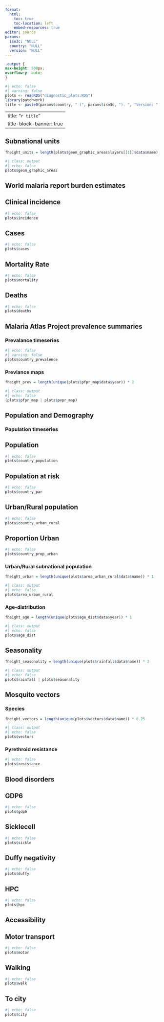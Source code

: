 ```yaml
---
format: 
  html:
    toc: true
    toc-location: left
    embed-resources: true
editor: source
params:
  iso3c: "NULL"
  country: "NULL"
  version: "NULL"
---
```


```css
.output {
max-height: 500px;
overflow-y: auto;
}
```

```r
#| echo: false
#| warning: false
plots <- readRDS("diagnostic_plots.RDS")
library(patchwork)
title <- paste0(params$country, " (", params$iso3c, "). ", "Version: ", params$version)
```

---
title: "`r title`"
title-block-banner: true
---

## Subnational units

```r
fheight_units = length(plots$geom_graphic_areas$layers[[1]]$data$name) * 1.5
```

```r
#| class: output
#| echo: false
plots$geom_graphic_areas
```

## World malaria report burden estimates

::: panel-tabset
## Clinical incidence

```r
#| echo: false
plots$incidence
```

## Cases

```r
#| echo: false
plots$cases
```

## Mortality Rate

```r
#| echo: false
plots$mortality
```

## Deaths

```r
#| echo: false
plots$deaths
```
:::

## Malaria Atlas Project prevalence summaries

### Prevalance timeseries

```r
#| echo: false
#| warning: false
plots$country_prevalence
```

### Prevlance maps

```r
fheight_prev = length(unique(plots$pfpr_map$data$year)) * 2
```

```r
#| class: output
#| echo: false
(plots$pfpr_map | plots$pvpr_map)
```

## Population and Demography

### Population timeseries

::: panel-tabset
## Population

```r
#| echo: false
plots$country_population
```

## Population at risk

```r
#| echo: false
plots$country_par
```

## Urban/Rural population

```r
#| echo: false
plots$country_urban_rural
```

## Proportion Urban

```r
#| echo: false
plots$country_prop_urban
```

:::

### Urban/Rural subnational population
```r
fheight_urban = length(unique(plots$area_urban_rural$data$name)) * 1
```

```r
#| class: output
#| echo: false
plots$area_urban_rural
```

### Age-distribution

```r
fheight_age = length(unique(plots$age_dist$data$year)) * 1
```

```r
#| class: output
#| echo: false
plots$age_dist
```

## Seasonality
```r
fheight_seasonality = length(unique(plots$rainfall$data$name)) * 2
```

```r
#| class: output
#| echo: false
plots$rainfall | plots$seasonality
```

## Mosquito vectors

### Species
```r
fheight_vectors = length(unique(plots$vectors$data$name)) * 0.25
```

```r
#| class: output
#| echo: false
plots$vectors
```

### Pyrethroid resistance
```r
#| echo: false
plots$resistance
```

## Blood disorders

::: panel-tabset
## GDP6

```r
#| echo: false
plots$gdp6
```

## Sicklecell

```r
#| echo: false
plots$sickle
```

## Duffy negativity

```r
#| echo: false
plots$duffy
```

## HPC

```r
#| echo: false
plots$hpc
```

:::

## Accessibility

::: panel-tabset
## Motor transport

```r
#| echo: false
plots$motor
```

## Walking

```r
#| echo: false
plots$walk
```

## To city

```r
#| echo: false
plots$city
```


:::